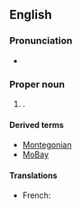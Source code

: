 ==English==

===Pronunciation===
* {{IPA|en|/mɔnˈti.ɡoʊ beɪ/}}

===Proper noun===
{{en-proper noun|head=[[Montego]] [[bay|Bay]]}}

# {{place|en|A <<city>>, the <<parish capital>> of <<par/Saint James Parish>>, <<c/Jamaica>>|cat=Parish capitals of Jamaica}}.

====Derived terms====
* [[Montegonian]]
* [[MoBay]] {{qualifier|abbreviation}}

====Translations====
{{trans-top|city}}
* French: {{t|fr|Montego Bay}}
{{trans-mid}}
{{trans-bottom}}

{{topics|en|Cities in Jamaica}}